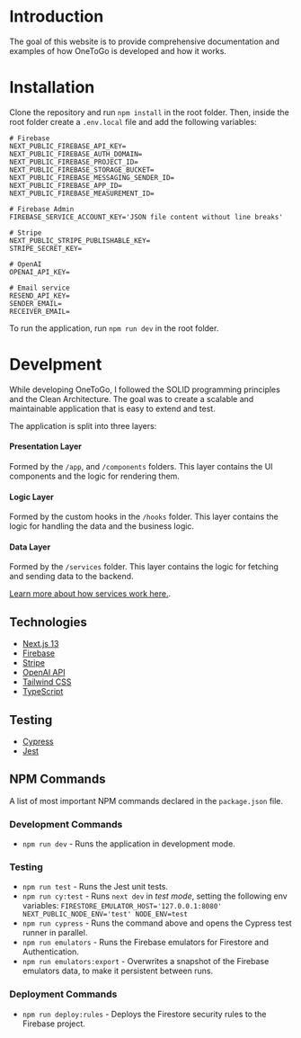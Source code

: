# Introduction

The goal of this website is to provide comprehensive documentation and examples of how OneToGo is developed and how it works.

# Installation

Clone the repository and run `npm install` in the root folder.
Then, inside the root folder create a `.env.local` file and add the following variables:

```env
# Firebase
NEXT_PUBLIC_FIREBASE_API_KEY=
NEXT_PUBLIC_FIREBASE_AUTH_DOMAIN=
NEXT_PUBLIC_FIREBASE_PROJECT_ID=
NEXT_PUBLIC_FIREBASE_STORAGE_BUCKET=
NEXT_PUBLIC_FIREBASE_MESSAGING_SENDER_ID=
NEXT_PUBLIC_FIREBASE_APP_ID=
NEXT_PUBLIC_FIREBASE_MEASUREMENT_ID=

# Firebase Admin
FIREBASE_SERVICE_ACCOUNT_KEY='JSON file content without line breaks'

# Stripe
NEXT_PUBLIC_STRIPE_PUBLISHABLE_KEY=
STRIPE_SECRET_KEY=

# OpenAI
OPENAI_API_KEY=

# Email service
RESEND_API_KEY=
SENDER_EMAIL=
RECEIVER_EMAIL=
```

To run the application, run `npm run dev` in the root folder.

# Develpment

While developing OneToGo, I followed the SOLID programming principles and the Clean Architecture. The goal was to create a scalable and maintainable application that is easy to extend and test.

The application is split into three layers:

#### Presentation Layer

Formed by the `/app`, and `/components` folders. This layer contains the UI components and the logic for rendering them.

#### Logic Layer

Formed by the custom hooks in the `/hooks` folder. This layer contains the logic for handling the data and the business logic.

#### Data Layer

Formed by the `/services` folder. This layer contains the logic for fetching and sending data to the backend.

[Learn more about how services work here.](/services).

## Technologies

-   [Next.js 13](https://nextjs.org/)
-   [Firebase](https://firebase.google.com/)
-   [Stripe](https://stripe.com/)
-   [OpenAI API](https://openai.com/api)
-   [Tailwind CSS](https://tailwindcss.com/)
-   [TypeScript](https://www.typescriptlang.org/)

## Testing

-   [Cypress](https://www.cypress.io/)
-   [Jest](https://jestjs.io/)

## NPM Commands

A list of most important NPM commands declared in the `package.json` file.

### Development Commands

-   `npm run dev` - Runs the application in development mode.

### Testing

-   `npm run test` - Runs the Jest unit tests.
-   `npm run cy:test` - Runs `next dev` in _test mode_, setting the following env variables: `FIRESTORE_EMULATOR_HOST='127.0.0.1:8080' NEXT_PUBLIC_NODE_ENV='test' NODE_ENV=test`
-   `npm run cypress` - Runs the command above and opens the Cypress test runner in parallel.
-   `npm run emulators` - Runs the Firebase emulators for Firestore and Authentication.
-   `npm run emulators:export` - Overwrites a snapshot of the Firebase emulators data, to make it persistent between runs.

### Deployment Commands

-   `npm run deploy:rules` - Deploys the Firestore security rules to the Firebase project.
